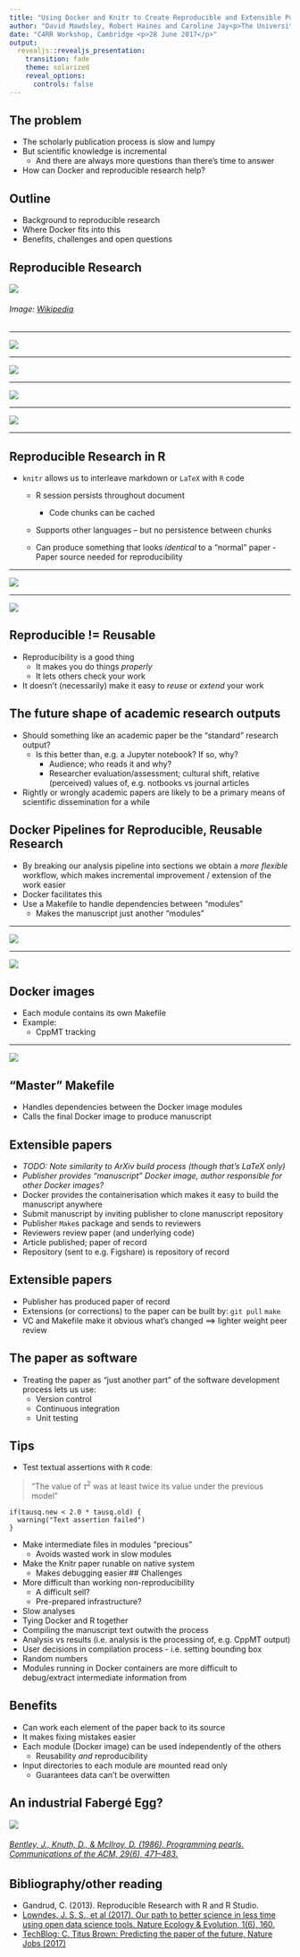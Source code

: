 ```yaml
---
title: "Using Docker and Knitr to Create Reproducible and Extensible Publications"
author: "David Mawdsley, Robert Haines and Caroline Jay<p>The University of Manchester</p>"
date: "C4RR Workshop, Cambridge <p>28 June 2017</p>"
output: 
  revealjs::revealjs_presentation:
    transition: fade
    theme: solarized
    reveal_options:
      controls: false
---
```


## The problem

[](start with the question, “what’s the one thing I want people to learn, or feel, or do, as a result of hearing this?”. Tim Harford)

[](To understand why writing a reproducible paper is a good thing, and how it could alter the scholarly publication landscape.)

- The scholarly publication process is slow and lumpy
- But scientific knowledge is incremental
	* And there are always more questions than there's time to answer
- How can Docker and reproducible research help?

## Outline

- Background to reproducible research
- Where Docker fits into this
- Benefits, challenges and open questions 

## Reproducible Research


![](https://upload.wikimedia.org/wikipedia/en/6/62/Literate_Programming_book_cover.jpg?download)

<h6>Image:  <a href="//en.wikipedia.org/wiki/File:Literate_Programming_book_cover.jpg">Wikipedia</a></h6>

---


![](algoToPapers0.png)

---

![](algoToPapers1.png)

---

![](algoToPapers2.png)

---


![](algoToPapers3.png)

---

## Reproducible Research in R

- `knitr` allows us to interleave markdown or `LaTeX` with `R` code
	* R session persists throughout document
		- Code chunks can be cached
	* Supports other languages -- but no persistence between chunks
 
  * Can produce something that looks _identical_ to a "normal" paper
    	- Paper source needed for reproducibility
    	
---
    	
![](ExamplePaperSource.png)

---

![](ExamplePaper.png)

## Reproducible != Reusable

- Reproducibility is a good thing
	* It makes you do things *properly*
	* It lets others check your work
- It doesn't (necessarily) make it easy to _reuse_ or _extend_ your work 


## The future shape of academic research outputs

- Should something like an academic paper be the "standard" research output?
  * Is this better than, e.g. a Jupyter notebook? If so, why?
    - Audience; who reads it and why?
    - Researcher evaluation/assessment; cultural shift, relative (perceived) values of, e.g. notbooks vs journal articles
- Rightly or wrongly academic papers are likely to be a primary means of scientific dissemination for a while

## Docker Pipelines for Reproducible, Reusable Research

- By breaking our analysis pipeline into sections we obtain a
_more flexible_ workflow, which makes incremental improvement / extension of the work easier
- Docker facilitates this
- Use a Makefile to handle dependencies between "modules" 
	* Makes the manuscript just another "modules"


---

![](WorkflowPipeline.png)

---

![](WorkflowContainers.png)

## Docker images
- Each module contains its own Makefile
- Example:
  * CppMT tracking
  
  
---

![](ObjectTracking.png)

  
## "Master" Makefile
- Handles dependencies between the Docker image modules
- Calls the final Docker image to produce manuscript

## Extensible papers

- _TODO: Note similarity to ArXiv build process (though that's LaTeX only)_
- _Publisher provides "manuscript" Docker image, author responsible for other Docker images?_
- Docker provides the containerisation which makes it easy to build the manuscript anywhere
- Submit manuscript by inviting publisher to clone manuscript repository
- Publisher `Make`s package and sends to reviewers
- Reviewers review paper (and underlying code)
- Article published; paper of record
- Repository (sent to e.g. Figshare) is repository of record

## Extensible papers

- Publisher has produced paper of record
- Extensions (or corrections) to the paper can be built by:
`git pull`
`make`
- VC and Makefile make it obvious what's changed ==> lighter weight peer review


## The paper as software

- Treating the paper as "just another part" of the software development process lets us use:
	* Version control
	* Continuous integration
	* Unit testing
  

## Tips

- Test textual assertions with `R` code:

> "The value of $\tau^2$ was at least twice its value under the previous model"

```
if(tausq.new < 2.0 * tausq.old) {
  warning("Text assertion failed")
}
```

- Make intermediate files in modules "precious" 
	* Avoids wasted work in slow modules
- Make the Knitr paper runable on native system
  	* Makes debugging easier
## Challenges

- More difficult than working non-reproducibility
   * A difficult sell?
   * Pre-prepared infrastructure?
- Slow analyses
- Tying Docker and R together
- Compiling the manuscript text outwith the process
- Analysis vs results (i.e. analysis is the processing of, e.g. CppMT output)
- User decisions in compilation process - i.e. setting bounding box 
- Random numbers
- Modules running in Docker containers are more difficult to debug/extract intermediate information from

## Benefits

- Can work each element of the paper back to its source
- It makes fixing mistakes easier
- Each module (Docker image) can be used independently of the others
  - Reusability _and_ reproducibility
- Input directories to each module are mounted read only
	- Guarantees data can't be overwitten

## An industrial Fabergé Egg?

![](FabergeEggQuoteCropped.png)

<h6><a href=https://doi.org/10.1145/5948.315654 >Bentley, J., Knuth, D., & McIlroy, D. (1986). Programming pearls. Communications of the ACM, 29(6), 471–483. </a></h6>


## Bibliography/other reading

* Gandrud, C. (2013). Reproducible Research with R and R Studio.
* [Lowndes, J. S. S., et al  (2017). Our path to better science in less time using open data science tools. Nature Ecology & Evolution, 1(6), 160.](https://doi.org/10.1038/s41559-017-0160)
* [TechBlog: C. Titus Brown: Predicting the paper of the future, Nature Jobs (2017)](http://blogs.nature.com/naturejobs/2017/06/01/techblog-c-titus-brown-predicting-the-paper-of-the-future/)

